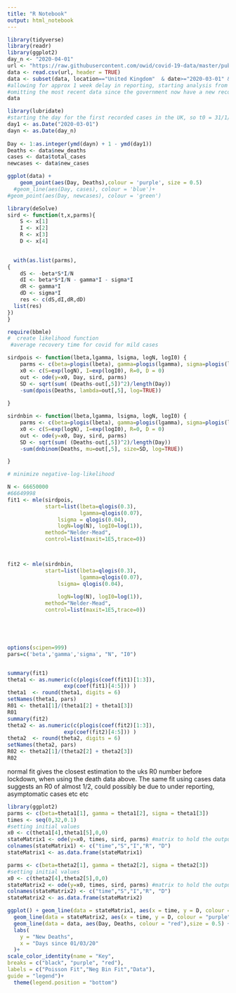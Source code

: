 ```yaml
---
title: "R Notebook"
output: html_notebook
---
```

```r
library(tidyverse)
library(readr)
library(ggplot2)
day_n <- "2020-04-01"
url <- "https://raw.githubusercontent.com/owid/covid-19-data/master/public/data/owid-covid-data.csv"
data <- read.csv(url, header = TRUE)
data <- subset(data, location=="United Kingdom"  & date>="2020-03-01" & date<=day_n, select = -c(iso_code, continent, stringency_index, population_density:life_expectancy, new_tests:tests_units)) #display only relavent columns and the UK data only, 
#allowing for approx 1 week delay in reporting, starting analysis from day when first case was reported.
#omitting the most recent data since the government now have a new recording systme in plcae for the total deaths
data

library(lubridate)
#starting the day for the first recorded cases in the UK, so t0 = 31/1/20
day1 <- as.Date("2020-03-01")
dayn <- as.Date(day_n)
 
Day <- 1:as.integer(ymd(dayn) + 1 - ymd(day1))
Deaths <- data$new_deaths
cases <- data$total_cases
newcases <- data$new_cases

ggplot(data) +
    geom_point(aes(Day, Deaths),colour = 'purple', size = 0.5) 
  #geom_line(aes(Day, cases), colour = 'blue')+
#geom_point(aes(Day, newcases), colour = 'green')
```

```r
library(deSolve)
sird <- function(t,x,parms){
    S <- x[1]
    I <- x[2]
    R <- x[3]
    D <- x[4]

    
  with(as.list(parms),
{
    dS <- -beta*S*I/N
    dI <- beta*S*I/N - gamma*I - sigma*I
    dR <- gamma*I
    dD <- sigma*I
    res <- c(dS,dI,dR,dD)
  list(res)
})
}
```

```r

require(bbmle)
#  create likelihood function
 #average recovery time for covid for mild cases

sirdpois <- function(lbeta,lgamma, lsigma, logN, logI0) {
    parms <- c(beta=plogis(lbeta), gamma=plogis(lgamma), sigma=plogis(lsigma))
    x0 <- c(S=exp(logN), I=exp(logI0), R=0, D = 0)
    out <- ode(y=x0, Day, sird, parms)
    SD <- sqrt(sum( (Deaths-out[,5])^2)/length(Day))
    -sum(dpois(Deaths, lambda=out[,5], log=TRUE))
 
}

sirdnbin <- function(lbeta,lgamma, lsigma, logN, logI0) {
    parms <- c(beta=plogis(lbeta), gamma=plogis(lgamma), sigma=plogis(lsigma))
    x0 <- c(S=exp(logN), I=exp(logI0), R=0, D = 0)
    out <- ode(y=x0, Day, sird, parms)
    SD <- sqrt(sum( (Deaths-out[,5])^2)/length(Day))
    -sum(dnbinom(Deaths, mu=out[,5], size=SD, log=TRUE))

}

# minimize negative-log-likelihood

N <- 66650000
#66649998
fit1 <- mle(sirdpois,
            start=list(lbeta=qlogis(0.3),
                       lgamma=qlogis(0.07),
                lsigma = qlogis(0.04),
                logN=log(N), logI0=log(1)),
            method="Nelder-Mead",
            control=list(maxit=1E5,trace=0))



fit2 <- mle(sirdnbin,
            start=list(lbeta=qlogis(0.3),
                       lgamma=qlogis(0.07),
                lsigma= qlogis(0.04),
                
                logN=log(N), logI0=log(1)),
            method="Nelder-Mead",
            control=list(maxit=1E5,trace=0))

           



options(scipen=999)
pars=c('beta','gamma','sigma', "N", "I0")


summary(fit1)
theta1 <- as.numeric(c(plogis(coef(fit1)[1:3]),
                  exp(coef(fit1)[4:5])) )
theta1  <- round(theta1, digits = 6)
setNames(theta1, pars)
R01 <- theta1[1]/(theta1[2] + theta1[3])
R01
summary(fit2)
theta2 <- as.numeric(c(plogis(coef(fit2)[1:3]),
                  exp(coef(fit2)[4:5])) )
theta2  <- round(theta2, digits = 6)
setNames(theta2, pars)
R02 <- theta2[1]/(theta2[2] + theta2[3])
R02

```
normal fit gives the closest estimation to the uks R0 number before lockdown, when using the death data above. The same fit using cases data suggests an R0 of almost 1/2, could possibly be due to under reporting, asymptomatic cases etc etc 
```r
library(ggplot2)
parms <- c(beta=theta1[1], gamma = theta1[2], sigma = theta1[3])
times <- seq(0,32,0.1)
#setting initial values
x0 <- c(theta1[4],theta1[5],0,0)
stateMatrix1 <- ode(y=x0, times, sird, parms) #matrix to hold the output
colnames(stateMatrix1) <- c("time","S","I","R", "D")
stateMatrix1 <- as.data.frame(stateMatrix1)

parms <- c(beta=theta2[1], gamma = theta2[2], sigma = theta2[3])
#setting initial values
x0 <- c(theta2[4],theta2[5],0,0)
stateMatrix2 <- ode(y=x0, times, sird, parms) #matrix to hold the output
colnames(stateMatrix2) <- c("time","S","I","R", "D")
stateMatrix2 <- as.data.frame(stateMatrix2)

ggplot() + geom_line(data = stateMatrix1, aes(x = time, y = D, colour = "black"),linetype = 2) +
  geom_line(data = stateMatrix2, aes(x = time, y = D, colour = "purple"),linetype = 2)+
  geom_line(data = data, aes(Day, Deaths, colour = "red"),size = 0.5) +
  labs(
    y = "New Deaths",
    x = "Days since 01/03/20"
  )+
scale_color_identity(name = "Key",
breaks = c("black", "purple", "red"),
labels = c("Poisson Fit","Neg Bin Fit","Data"),
guide = "legend")+
  theme(legend.position = "bottom")
```